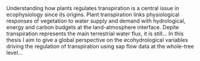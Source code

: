 \setlength{\parindent}{30pt}
 Understanding how plants regulates transpiration is a central issue in ecophysiology since its origins. Plant transpiration links physiological responses of vegetation to water supply and demand with hydrological, energy and carbon budgets at the land-atmosphere interface. Depite transpiration represents the main terrestrial water flux, it is still... \par

In this thesis I aim to give a global perspective on the ecohydrological variables driving the regulation of transpiration using sap flow data at the whole-tree level...\par

